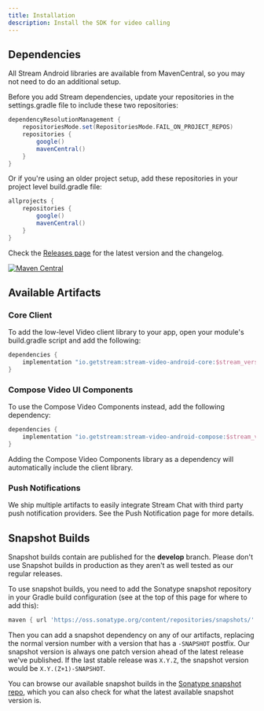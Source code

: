 ```yaml
---
title: Installation
description: Install the SDK for video calling
---
```


## Dependencies

All Stream Android libraries are available from MavenCentral, so you may not need to do an additional setup.

Before you add Stream dependencies, update your repositories in the settings.gradle file to include these two repositories:

```gradle
dependencyResolutionManagement {
    repositoriesMode.set(RepositoriesMode.FAIL_ON_PROJECT_REPOS)
    repositories {
        google()
        mavenCentral()
    }
}
```

Or if you're using an older project setup, add these repositories in your project level build.gradle file:

```groovy
allprojects {
    repositories {
        google()
        mavenCentral()
    }
}
```

Check the [Releases page](https://github.com/GetStream/stream-video-android/releases) for the latest version and the changelog.

[![Maven Central](https://img.shields.io/maven-central/v/io.getstream/stream-video-android-core.svg?label=Maven%20Central)](https://search.maven.org/search?q=stream-video-android)

## Available Artifacts

### Core Client
To add the low-level Video client library to your app, open your module's build.gradle script and add the following:

```groovy
dependencies {
    implementation "io.getstream:stream-video-android-core:$stream_version"
}
```

### Compose Video UI Components
To use the Compose Video Components instead, add the following dependency:

```groovy
dependencies {
    implementation "io.getstream:stream-video-android-compose:$stream_version"
}
```

Adding the Compose Video Components library as a dependency will automatically include the client library.

### Push Notifications

We ship multiple artifacts to easily integrate Stream Chat with third party push notification providers. See the Push Notification page for more details.

## Snapshot Builds

Snapshot builds contain are published for the **develop** branch.
Please don't use Snapshot builds in production as they aren't as well tested as our regular releases.

To use snapshot builds, you need to add the Sonatype snapshot repository in your Gradle build configuration (see at the top of this page for where to add this):

```groovy
maven { url 'https://oss.sonatype.org/content/repositories/snapshots/' }
```

Then you can add a snapshot dependency on any of our artifacts, replacing the normal version number with a version that has a `-SNAPSHOT` postfix. Our snapshot version is always one patch version ahead of the latest release we've published. If the last stable release was `X.Y.Z`, the snapshot version would be `X.Y.(Z+1)-SNAPSHOT`.

You can browse our available snapshot builds in the [Sonatype snapshot repo](https://oss.sonatype.org/content/repositories/snapshots/io/getstream/stream-video-android-core/), which you can also check for what the latest available snapshot version is.
